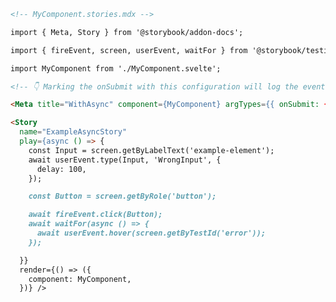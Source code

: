 ```md
<!-- MyComponent.stories.mdx -->

import { Meta, Story } from '@storybook/addon-docs';

import { fireEvent, screen, userEvent, waitFor } from '@storybook/testing-library';

import MyComponent from './MyComponent.svelte';

<!-- 👇 Marking the onSubmit with this configuration will log the event in the Actions panel-->

<Meta title="WithAsync" component={MyComponent} argTypes={{ onSubmit: { action: true }}/>

<Story
  name="ExampleAsyncStory"
  play={async () => {
    const Input = screen.getByLabelText('example-element');
    await userEvent.type(Input, 'WrongInput', {
      delay: 100,
    });

    const Button = screen.getByRole('button');

    await fireEvent.click(Button);
    await waitFor(async () => {
      await userEvent.hover(screen.getByTestId('error'));
    });

  }}
  render={() => ({
    component: MyComponent,
  })} />
```